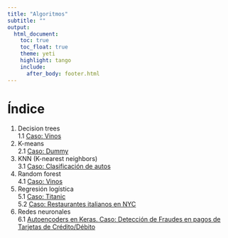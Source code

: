 ```yaml
---
title: "Algoritmos"
subtitle: ""
output:
  html_document: 
    toc: true
    toc_float: true 
    theme: yeti
    highlight: tango
    include:
      after_body: footer.html
---
```

# Índice

1. Decision trees  
1.1 <a href="arboles_decision.html" target="_blank">Caso: Vinos</a>  
2. K-means    
2.1 <a href="k_means.html" target="_blank">Caso: Dummy</a>
3. KNN (K-nearest neighbors)  
3.1 <a href="knn.html" target="_blank">Caso: Clasificación de autos</a>  
4. Random forest    
4.1 <a href="random_forest.html" target="_blank">Caso: Vinos</a>  
5. Regresión logística  
5.1 <a href="regresion_logistica_titanic.html" target="_blank">Caso: Titanic</a>  
5.2 <a href="regresion_logistica_Restaurantes_italianos_NYC.html" target="_blank">Caso: Restaurantes italianos en NYC</a>
6. Redes neuronales  
6.1 <a href="Deteccion_de_fraudes_usando_autoencoder.html" target="_blank">Autoencoders en Keras. Caso: Detección de Fraudes en pagos de Tarjetas de Crédito/Débito</a>  
